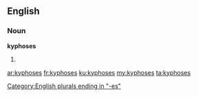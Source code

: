 ==English==

===Noun===
'''kyphoses'''

# {{plural of|kyphosis}}

[[Category:English plurals ending in "-es"]]

[[ar:kyphoses]]
[[fr:kyphoses]]
[[ku:kyphoses]]
[[my:kyphoses]]
[[ta:kyphoses]]